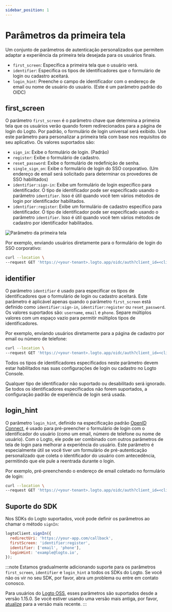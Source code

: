 ```yaml
---
sidebar_position: 1
---
```


# Parâmetros da primeira tela

Um conjunto de parâmetros de autenticação personalizados que permitem adaptar a experiência da primeira tela desejada para os usuários finais.

- `first_screen`: Especifica a primeira tela que o usuário verá.
- `identifier`: Especifica os tipos de identificadores que o formulário de login ou cadastro aceitará.
- `login_hint`: Preenche o campo de identificador com o endereço de email ou nome de usuário do usuário. (Este é um parâmetro padrão do OIDC)

## first_screen

O parâmetro `first_screen` é o parâmetro chave que determina a primeira tela que os usuários verão quando forem redirecionados para a página de login do Logto. Por padrão, o formulário de login universal será exibido. Use este parâmetro para personalizar a primeira tela com base nos requisitos do seu aplicativo. Os valores suportados são:

- `sign_in`: Exibe o formulário de login. (Padrão)
- `register`: Exibe o formulário de cadastro.
- `reset_password`: Exibe o formulário de redefinição de senha.
- `single_sign_on`: Exibe o formulário de login do SSO corporativo. (Um endereço de email será solicitado para determinar os provedores de SSO habilitados)
- `identifier:sign-in`: Exibe um formulário de login específico para identificador. O tipo de identificador pode ser especificado usando o parâmetro `identifier`. Isso é útil quando você tem vários métodos de login por identificador habilitados.
- `identifier:register`: Exibe um formulário de cadastro específico para identificador. O tipo de identificador pode ser especificado usando o parâmetro `identifier`. Isso é útil quando você tem vários métodos de cadastro por identificador habilitados.

![Parâmetro da primeira tela](./assets/first-screen-parameter.png)

Por exemplo, enviando usuários diretamente para o formulário de login do SSO corporativo:

```sh
curl --location \
--request GET 'https://<your-tenant>.logto.app/oidc/auth?client_id=<client_id>&...&first_screen=single_sign_on'
```

## identifier

O parâmetro `identifier` é usado para especificar os tipos de identificadores que o formulário de login ou cadastro aceitará. Este parâmetro é aplicável apenas quando o parâmetro `first_screen` está definido como `identifier:sign-in`, `identifier:register` ou `reset_password`. Os valores suportados são: `username`, `email` e `phone`. Separe múltiplos valores com um espaço vazio para permitir múltiplos tipos de identificadores.

Por exemplo, enviando usuários diretamente para a página de cadastro por email ou número de telefone:

```sh
curl --location \
--request GET 'https://<your-tenant>.logto.app/oidc/auth?client_id=<client_id>&...&first_screen=identifier:register&identifier=email phone'
```

Todos os tipos de identificadores especificados neste parâmetro devem estar habilitados nas suas configurações de login ou cadastro no Logto Console.

Qualquer tipo de identificador não suportado ou desabilitado será ignorado. Se todos os identificadores especificados não forem suportados, a configuração padrão de experiência de login será usada.

## login_hint

O parâmetro `login_hint`, definido na especificação padrão [OpenID Connect](https://openid.net/specs/openid-connect-core-1_0.html#AuthorizationEndpoint), é usado para pré-preencher o formulário de login com o identificador do usuário (como um email, número de telefone ou nome de usuário). Com o Logto, ele pode ser combinado com outros parâmetros de tela de login para melhorar a experiência do usuário. Este parâmetro é especialmente útil se você tiver um formulário de pré-autenticação personalizado que coleta o identificador do usuário com antecedência, permitindo que ele pule a reentrada durante o login.

Por exemplo, pré-preenchendo o endereço de email coletado no formulário de login:

```sh
curl --location \
--request GET 'https://<your-tenant>.logto.app/oidc/auth?client_id=<client_id>&...&first_screen=identifier:sign_in&identifier=email&login_hint=example@logto.io
```

## Suporte do SDK

Nos SDKs do Logto suportados, você pode definir os parâmetros ao chamar o método `signIn`:

```javascript
logtoClient.signIn({
  redirectUri: 'https://your-app.com/callback',
  firstScreen: 'identifier:register',
  identifier: ['email', 'phone'],
  loginHint: 'example@logto.io',
});
```

:::note
Estamos gradualmente adicionando suporte para os parâmetros `first_screen`, `identifier` e `login_hint` a todos os SDKs do Logto. Se você não os vir no seu SDK, por favor, abra um problema ou entre em contato conosco.

Para usuários do [Logto OSS](/logto-oss), esses parâmetros são suportados desde a versão 1.15.0. Se você estiver usando uma versão mais antiga, por favor, [atualize](/logto-oss/upgrading-oss-version) para a versão mais recente.
:::
